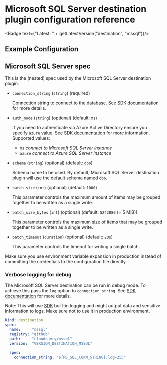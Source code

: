 # Microsoft SQL Server destination plugin configuration reference


<Badge text={"Latest: " + getLatestVersion("destination", "mssql")}/>

## Example Configuration

<Configuration/>

## Microsoft SQL Server spec

This is the (nested) spec used by the Microsoft SQL Server destination plugin.

- `connection_string` (`string`) (required)

  Connection string to connect to the database.
  See [SDK documentation](https://github.com/microsoft/go-mssqldb#connection-parameters-and-dsn) for more details.

- `auth_mode` (`string`) (optional) (default: `ms`)

  If you need to authenticate via Azure Active Directory ensure you specify `azure` value.
  See [SDK documentation](https://github.com/microsoft/go-mssqldb#azure-active-directory-authentication) for more
  information.
  Supported values:

    - `ms` _connect to Microsoft SQL Server instance_
    - `azure` _connect to Azure SQL Server instance_

- `schema` (`string`) (optional) (default: `dbo`)

  Schema name to be used. 
  By default, Microsoft SQL Server destination plugin will use the
  [default](https://learn.microsoft.com/en-us/sql/relational-databases/security/authentication-access/ownership-and-user-schema-separation?view=sql-server-ver16#the-dbo-schema)
  schema named `dbo`.

- `batch_size` (`int`) (optional) (default: `1000`)

  This parameter controls the maximum amount of items may be grouped together to be written as a single write.

- `batch_size_bytes` (`int`) (optional) (default: `5242880` (= 5 MiB))

  This parameter controls the maximum size of items that may be grouped together to be written as a single write.

- `batch_timeout` (`duration`) (optional) (default: `20s`)

  This parameter controls the timeout for writing a single batch.

<Callout type="info">
  Make sure you use environment variable expansion in production instead of committing the credentials to the configuration file directly.
</Callout>

### Verbose logging for debug

The Microsoft SQL Server destination can be run in debug mode.
To achieve this pass the `log` option to `connection_string`.
See [SDK documentation](https://github.com/microsoft/go-mssqldb#connection-parameters-and-dsn) for more details.

Note: This will use [SDK](https://github.com/microsoft/go-mssqldb) built-in logging
and might output data and sensitive information to logs.
Make sure not to use it in production environment.

```yaml copy
kind: destination
spec:
  name:     "mssql"
  registry: "github"
  path:     "cloudquery/mssql"
  version:  "VERSION_DESTINATION_MSSQL"

  spec:
    connection_string: "${MS_SQL_CONN_STRING};log=255"
```
